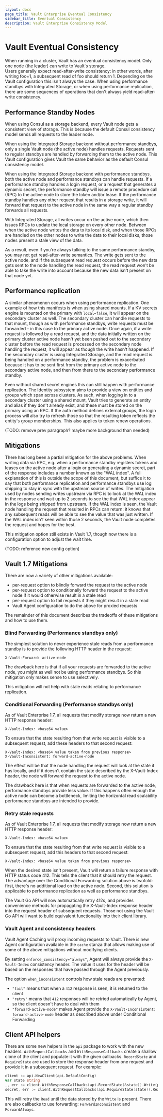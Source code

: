 ```yaml
---
layout: docs
page_title: Vault Enterprise Eventual Consistency
sidebar_title: Eventual Consistency
description: Vault Enterprise Consistency Model
---
```


# Vault Eventual Consistency

When running in a cluster, Vault has an eventual consistency model. 
Only one node (the leader) can write to Vault's storage.  
Users generally expect read-after-write consistency: in other
words, after writing foo=1, a subsequent read of foo should return 1.  Depending
on the Vault configuration this isn't always the case.  When using performance
standbys with Integrated Storage, or when using performance replication,
there are some sequences of operations that don't always yield read-after-write
consistency.

## Performance Standby Nodes

When using Consul as a storage backend, every Vault node gets a consistent
view of storage.  This is because the default Consul consistency model sends
all requests to the leader node.

When using the Integrated Storage backend without performance standbys, only
a single Vault node (the active node) handles requests.  Requests sent to
regular standbys are handled by forwarding them to the active node. This Vault configuration
gives Vault the same behavior as the default Consul consistency model.

When using the Integrated Storage backend with performance standbys, both the
active node and performance standbys can handle requests.  If a performance standby
handles a login request, or a request that generates a dynamic secret, the
performance standby will issue a remote procedure call (RPC) to the active node to store the token
and/or lease.  If the performance standby handles any other request that
results in a storage write, it will forward that request to the active node
in the same way a regular standby forwards all requests.

With Integrated Storage, all writes occur on the active node, which then issues
RPCs to update the local storage on every other node.  Between when the active
node writes the data to its local disk, and when those RPCs are handled on the
other nodes to write the data to their local disks, those nodes present a stale
view of the data.

As a result, even if you're always talking to the same performance standby,
you may not get read-after-write semantics.  The write gets sent to the active
node, and if the subsequent read request occurs before the new data gets sent
to the node handling the read request, the read request won't be able to take
the write into account because the new data isn't present on that node yet.

## Performance replication

A similar phenomenon occurs when using performance replication.  One example
of how this manifests is when using shared mounts.  If a KV secrets engine
is mounted on the primary with `local=false`, it will appear on the secondary
cluster as well.  The secondary cluster can handle requests to that mount,
though as with performance standbys, write requests must be forwarded - in
this case to the primary active node.  Once again, if a write request is followed
by a read request, and the data initially written on the primary cluster active
node hasn't yet been pushed out to the secondary cluster before the read request is
processed on the secondary node handling the request, it will appear as though
the write hasn't happened.  If the secondary cluster is using Integrated Storage,
and the read request is being handled on a performance standby, the problem is
exacerbated because it has to be sent first from the primary active node to the
secondary active node, and then from there to the secondary performance standby.

Even without shared secret engines this can still happen with performance
replication. The Identity subsystem aims to provide a view on entities and
groups which span across clusters.  As such, when logging in to a secondary cluster
using a shared mount, Vault tries to generate an entity and alias if they don't
already exist, and these must be stored on the primary using an RPC.  If the
auth method defines external groups, the login process will also try to refresh
those so that the resulting token reflects the entity's group memberships.
This also applies to token renew operations.

(TODO: remove prev paragraph?  maybe more background than needed)

## Mitigations

There has long been a partial mitigation for the above problems.  When writing
data via RPC, e.g. when a performance standby registers tokens and leases on the
active node after a login or generating a dynamic secret, part of the response
includes a number known as the "WAL index".  A full explanation of this is
outside the scope of this document, but suffice it to say that both performance
replication and performance standbys use log shipping to stay
in sync with the upstream source of writes.  The mitigation used by nodes
sending writes upstream via RPC is to look at the WAL index in the response
and wait up to 2 seconds to see the that WAL index appear in the logs being
shipped from upstream.  If the WAL index is seen, the Vault node handling the
request that resulted in RPCs can return: it knows that any subsequent reads
will be able to see the value that was just written.  If the WAL index isn't
seen within those 2 seconds, the Vault node completes the request and hopes
for the best.

This mitigation option still exists in Vault 1.7, though now there is a
configuration option to adjust the wait time.

(TODO: reference new config option)

## Vault 1.7 Mitigations

There are now a variety of other mitigations available:
* per-request option to blindly forward the request to the active node
* per-request option to conditionally forward the request to the active node
  if it would otherwise result in a stale read
* per-request option to fail requests if they might result in a stale read
* Vault Agent configuration to do the above for proxied requests

The remainder of this document describes the tradeoffs of these mitigations and
how to use them.

### Blind Forwarding (Performance standbys only)

The simplest solution to never experience stale reads from a performance standby
is to provide the following HTTP header in the request:

```
X-Vault-Forward: active-node
```

The drawback here is that if all your requests are forwarded to the active node,
you might as well not be using performance standbys.  So this mitigation only
makes sense to use selectively.

This mitigation will not help with stale reads relating to performance replication.

### Conditional Forwarding (Performance standbys only)

As of Vault Enterprise 1.7, all requests that modify storage now return a new
HTTP response header:

```
X-Vault-Index: <base64 value>
```

To ensure that the state resulting from that write request is visible to a
subsequent request, add these headers to that second request:

```
X-Vault-Index: <base64 value taken from previous response>
X-Vault-Inconsistent: forward-active-node
```

The effect will be that the node handling the request will look at the state
it has locally, and if it doesn't contain the state described by the X-Vault-Index
header, the node will forward the request to the active node.

The drawback here is that when requests are forwarded to the active node,
performance standbys provide less value.  If this happens often enough
the active node can become a bottleneck, limiting the horizontal read scalability
performance standbys are intended to provide.

### Retry stale requests

As of Vault Enterprise 1.7, all requests that modify storage now return a new
HTTP response header:

```
X-Vault-Index: <base64 value>
```

To ensure that the state resulting from that write request is visible to a
subsequent request, add this headers to that second request:

```
X-Vault-Index: <base64 value taken from previous response>
```

When the desired state isn't present, Vault will return a failure response with
HTTP status code 412.  This tells the client that it should retry the request.
The advantage over the Conditional Forwarding solution above is twofold:
first, there's no additional load on the active node.  Second, this solution
is applicable to performance replication as well as performance standbys.

The Vault Go API will now automatically retry 412s, and provides convenience
methods for propagating the X-Vault-Index response header into the request
header of subsequent requests.  Those not using the Vault Go API will want
to build equivalent functionality into their client library.

### Vault Agent and consistency headers

Vault Agent Caching will proxy incoming requests to Vault.  There is
new Agent configuration available in the `cache` stanza that allows making use
of some of the above mitigations without modifying clients.

By setting `enforce_consistency="always"`, Agent will always provide
the `X-Vault-Index` consistency header.  The value it uses for the header
will be based on the responses that have passed through the Agent previously.

The option `when_inconsistent` controls how stale reads are prevented:
- `"fail"` means that when a `412` response is seen, it is returned to the client
- `"retry"` means that `412` responses will be retried automatically by Agent,
  so the client doesn't have to deal with them
- `"forward-active-node"` makes Agent provide the
  `X-Vault-Inconsistent: forward-active-node` header as described above under
  Conditional Forwarding

## Client API helpers

There are some new helpers in the `api` package to work with the new headers.
`WithRequestCallbacks` and `WithResponseCallbacks` create a shallow clone of
the client and populate it with the given callbacks.  `RecordState` and
`RequireState` are used to store the response header from one request and
provide it in a subsequent request.  For example:

```go
client := api.NewClient(api.DefaultConfig)
var state string
_, err := client.WithResponseCallbacks(api.RecordState(&state)).Write(path, data)
secret, err := client.WithRequestCallbacks(api.RequireState(state)).Read(path)
```

This will retry the `Read` until the data stored by the `Write` is present.
There are also callbacks to use forwarding: `ForwardInconsistent` and
`ForwardAlways`.
